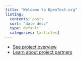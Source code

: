 ```yaml
---
title: "Welcome to OpenText.org"
listing:
  contents: posts
  sort: "date desc"
  type: default
  categories: [articles]
---
```


* [See project overview](about/overview.qmd)
* [Learn about project partners](about/partners.qmd)


